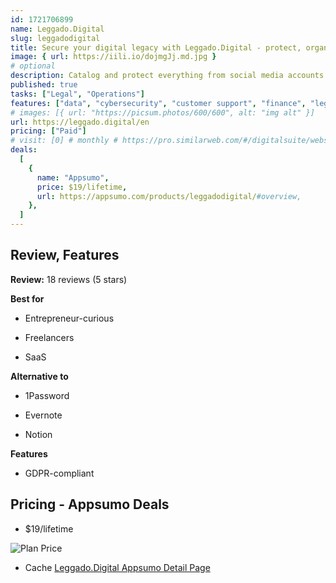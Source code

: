 ```yaml
---
id: 1721706899
name: Leggado.Digital
slug: leggadodigital
title: Secure your digital legacy with Leggado.Digital - protect, organize, and transfer your online assets
image: { url: https://iili.io/dojmgJj.md.jpg }
# optional
description: Catalog and protect everything from social media accounts to cryptocurrency wallets with advanced encryptionEnsure each beneficiary receives the correct information and access
published: true
tasks: ["Legal", "Operations"]
features: ["data", "cybersecurity", "customer support", "finance", "legal"]
# images: [{ url: "https://picsum.photos/600/600", alt: "img alt" }]
url: https://leggado.digital/en
pricing: ["Paid"]
# visit: [0] # monthly # https://pro.similarweb.com/#/digitalsuite/websiteanalysis/home
deals:
  [
    {
      name: "Appsumo",
      price: $19/lifetime,
      url: https://appsumo.com/products/leggadodigital/#overview,
    },
  ]
---
```


## Review, Features

**Review:** 18 reviews (5 stars)

**Best for**

- Entrepreneur-curious

- Freelancers

- SaaS

**Alternative to**

- 1Password

- Evernote

- Notion

**Features**

- GDPR-compliant

## Pricing - Appsumo Deals

- $19/lifetime

<Img src="https://iili.io/do8z021.png" alt="Plan Price" />

- Cache [Leggado.Digital Appsumo Detail Page](https://iili.io/do8zwEN.png)

